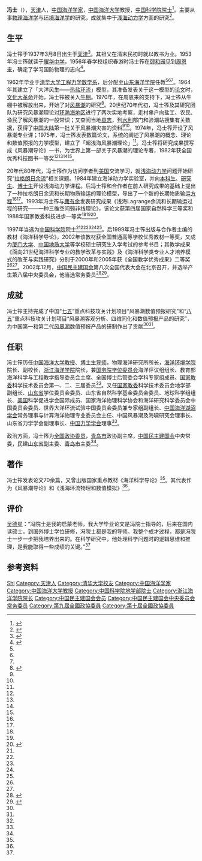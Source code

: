 {{Infobox person
| 姓名 = 冯士筰
| 英文名 = 
| 图像 = Feng Shizuo sculpture.jpg
| image_size = 200px
| caption = [[天津市耀华中学|天津市耀华中学]]的冯士筰铜像
| 性别 = 男
| 出生日期 ={{Birth date and age|1937|3|8}}
| 出生地点 = {{ROC-1928}}[[天津市|天津市]]
| 逝世日期 = 
| 逝世地点 = 
| 国籍 = {{PRC}}
| 民族 = [[汉族|汉族]]
| 语言 = 
| 公民权 = 
| 教育程度 = 
| 母校 = [[耀华中学|耀华中学]]<br>[[清華大學|清華大學]][[工程力學數學系|工程力學數學系]]
| 活跃时期 = 
| 年代 = 
| 组织 = 
| 机构 = 
| 知名原因 =  
| 研究领域 = [[物理海洋学|物理海洋学]]、环境海洋学
| 配偶 = <!-- {{Marriage|姓名|结婚年|离婚年}} -->
| 儿女 = 
| 父母 = 
| 亲属 = 
| 家族成员 = 
| 获奖 = 
| 网站 = <!-- {{URL|example.com}} -->
| 经历 = 
| 政党 = [[中国民主建国会|中国民主建国会]]
| 头衔 = {{ubl
 |[[中国科学院|中国科学院]][[中国科学院院士|院士]]（1997年） 
 }}
}}

'''冯士{{ruby|筰|-{zh-cn:zuó;zh-tw:ㄗㄨㄛˊ}-}}'''（{{bd|1937年|3月8日|||catIdx=F冯}}），[[天津|天津]]人，[[中国|中国]][[海洋学家|海洋学家]]，[[中国海洋大学|中国海洋大学]]教授，[[中国科学院院士|中国科学院院士]]<ref name=A>{{Cite web|url=http://sourcedb.cas.cn/sourcedb_ad_cas/zw2/ysxx/dxb/200906/t20090624_1804457.html|title=冯士筰|accessdate=2011-02-15|work=|publisher=中国科学院学部与院士|date=|deadurl=yes|archiveurl=https://web.archive.org/web/20110813192733/http://sourcedb.cas.cn/sourcedb_ad_cas/zw2/ysxx/dxb/200906/t20090624_1804457.html|archivedate=2011-08-13}}</ref>。主要从事[[物理海洋学|物理海洋学]]与[[环境海洋学|环境海洋学]]的研究，成就集中于[[浅海动力学|浅海动力学]]方面的研究<ref name=B>{{Cite web |url=http://222.195.158.131/rsc/006026.htm |title=冯士筰院士 |accessdate=2011-02-15 |work= |publisher=中国海洋大学人事处 |date=2009-12-15 |deadurl=yes |archiveurl=https://web.archive.org/web/20121120035459/http://222.195.158.131/rsc/006026.htm |archivedate=2012-11-20 }}</ref>。

== 生平 ==
冯士筰于1937年3月8日出生于[[天津|天津]]<ref name=E>{{Cite web |url=http://www.zjou.edu.cn/info/1052/1081.htm |title=冯士筰 |accessdate=2020-07-05 |work= |publisher=浙江海洋大学 |date=2014-10-20 |archive-date=2020-10-23 |archive-url=https://web.archive.org/web/20201023105422/http://www.zjou.edu.cn/info/1052/1081.htm |dead-url=no }}</ref>。其祖父在清末民初时就以教书为业。1953年冯士筰就读于[[耀华中学|耀华中学]]，1956年春学校组织春游时冯士筰在[[颐和园|颐和园]]见到[[周恩来|周恩来]]，确定了学习国防物理的志向<ref name=C>{{Cite web |url=https://m.sohu.com/a/275170613_800042 |title=中国科学院院士冯士筰：逐浪的海洋人 |accessdate=2020-07-05 |work=搜狐新闻 |date=2018-11-13 |archive-date=2020-07-05 |archive-url=https://web.archive.org/web/20200705035928/https://m.sohu.com/a/275170613_800042 |dead-url=no }}</ref>。

1962年毕业于[[清华大学|清华大学]][[清华大学工程力学数学系|工程力学数学系]]，后分配至[[山东海洋学院|山东海洋学院]]任教<ref name=A/><ref name=B/><ref name=C/>。1964年其建立了「大洋风生——[[热盐环流|热盐环流]]」模型，其准备发表关于这一模型的[[论文|论文]]时，[[文化大革命|文化大革命]]开始，冯士筰被关入[[牛棚_(文革用语)|牛棚]]。1970年，在周恩来的支持下，冯士筰从牛棚中被解放出来，开始了对[[风暴潮|风暴潮]]的研究<ref name=D>{{cite journal|title=冯士筰院士和他的物理海洋研究|author1=魏世江 |author2=吕小霞|journal=光明日报|year=2014-09-30}}</ref>。20世纪70年代初，冯士筰及其研究团队为研究风暴潮理论对[[环渤海地区|环渤海地区]]进行了两次实地考察，走村串户向盐工、农民、渔民了解风暴潮的一般常识；又查阅当地[[地方志|县志]]，到[[水利|水利]]部门和验潮站搜集有关数据，获得了[[中国大陆|中国大陆]]第一批关于风暴潮灾害的资料<ref name=C/><ref name=D/>。1974年，冯士筰开设了风暴潮专业课；1975年，冯士筰发表数篇论文，系统的阐述了风暴潮的概念、理论和数值预报的力学模型，建立了「超浅海风暴潮理论」<ref name=D/>。冯士筰将研究成果撰写成《风暴潮导论》一书，为世界上第一部关于风暴潮的理论专著，1982年获全国优秀科技图书一等奖<ref name=A/><ref name=C/><ref name=D/><ref name=E/>。

20年代80年代，冯士筰作为访问学者到[[美国|美国]]交流学习，就[[浅海动力学|浅海动力学]]问题开始研究“[[拉格朗日余流|拉格朗日余流]]”相关课题。1984年建立海洋动力学实验室，并向[[本科生|本科生]]、[[研究生|研究生]]、[[博士生|博士生]]开设浅海动力学课程。后冯士筰和合作者在前人研究成果的基础上提出了一种拉格朗日余流和长期物质输运的理论模型，导出了一个新的长期物质输运[[方程|方程]]<ref name=C/><ref name=D/>。1993年冯士筰与[[鹿有余|鹿有余]]发表研究成果《浅海Lagrange余流和长期输运过程的研究——一种三维空间弱非线理论》，该论文获第四届国家自然科学三等奖和1988年国家教委科技进步一等奖<ref name=A/><ref name=B/><ref>{{cite journal|title=浅海Lagrange余流和长期输运过程的研究——一种三维空间弱非线性理论|author1=冯士筰 |author2=鹿有余 |journal=自然科学进展 |year=1993|issue=02}}</ref>。

1997年当选为[[中国科学院|中国科学院]]院士<ref name=A/><ref name=B/><ref name=C/><ref name=D/><ref name=E/>。后1999年冯士筰出版与合作者主编的教材《海洋科学导论》，2002年该教材获全国普通高等学校优秀教材一等奖，又成为[[厦门大学|厦门大学]]、[[中国地质大学|中国地质大学]]等学校硕士研究生入学考试的参考书目；其教学成果《面向21世纪海洋科学专业的教学改革与实践》及《海洋科学类专业人才培养模式的改革与实践研究》分别于2000年和2005年获《全国教学优秀成果》二等奖<ref name=C/><ref name=E/>。2002年12月，[[中国民主建国会|中国民主建国会]]第八次全国代表大会在北京召开，并选举产生第八届中央委员会，他当选常务委员<ref>{{Cite book|title=中华人民共和国年鉴 2003 总第23期|last=中华人民共和国年鉴编辑部编辑|publisher=中华人民共和国年鉴社|year=2003.11|pages=277}}</ref><ref>{{Cite book|title=中国改革开放新时期年鉴 2002年|last=[[王振川|王振川]]主编|publisher=[[中国民主法制出版社|中国民主法制出版社]]|year=2014|isbn=978-7-5162-0674-4|location=北京|pages=1090}}</ref>。

== 成就 ==
冯士筰主持完成了中国“[[七五|七五]]”重点科技攻关计划项目“风暴潮数值预报研究”和“[[八五|八五]]”重点科技攻关计划项目“风暴潮客观分析、四维同化和数值预报产品的研究”，为中国第一和第二代[[风暴潮|风暴潮]]数值预报产品的研制作出了贡献<ref name=B/><ref name=D/>。

== 任职 ==
冯士筰历任[[中国海洋大学|中国海洋大学]][[教授|教授]]、[[博士生导师|博士生导师]]，物理海洋研究所所长，[[海洋环境学院|海洋环境学院]]院长、副校长，[[浙江海洋学院|浙江海洋学院]]院长，兼[[国务院学位委员会|国务院学位委员会]]海洋评议组组长、教育部海洋科学与工程教学指导委员会主席、全国博士后管委会学科专家组成员、[[国家教委|国家教委]]科学技术委员会第一、二、三届委员<ref name=E/>。又任[[国家教委|国家教委]]科学技术委员会地学部副组长、[[山东省|山东省]]学位委员会委员、山东省自然科学基金委员会委员、地球科学组组长、[[美国|美国]]科学促进学会国际成员、国家海洋物理科学协会和海洋研究科学委员会中国委员会委员、世界大洋环流试验中国委员会委员兼专家组副组长、[[中国海洋湖沼学会|中国海洋湖沼学会]]常务理事与计算海洋物理专业委员会主任、中国风暴潮及海啸研究会理事长、山东省力学学会副理事长、[[中国力学学会|中国力学学会]]理事<ref name=B/>。

政治方面，冯士筰为[[全国政协委员|全国政协委员]]，[[青岛市|青岛市]]政协副主席，[[中国民主建国会|中国民主建国会]]中央常委，民建[[山东省|山东省]]副主委、[[青岛市|青岛市]]主委<ref name=B/>。

== 著作 ==
冯士筰发表论文70余篇，又曾出版国家重点教材《海洋科学导论》<ref name=E/>。其代表作为《风暴潮导论》和《浅海环流物理和数值模拟》<ref name=A/>。

== 评价 ==
[[吴德星|吴德星]]：“冯院士是我的启蒙老师，我大学毕业论文是冯院士指导的，后来在国内读硕士，到国外博士学位研修，冯院士都是我的导师。我整个成才过程，都是冯院士一步一步把我培养出来的。在科学研究中，他处理科学问题时的逻辑思维和推理，是我能取得一些成绩的关键。”<ref name=C/>

== 参考资料 ==
{{reflist}}

{{中国科学院地学部院士}}
{{中国民主建国会第七届中央委员会}}
{{中国民主建国会第八届中央委员会}}

{{Authority control}}
{{DEFAULTSORT:Feng冯}}
[[Category:冯姓|Shi]]
[[Category:天津人|Category:天津人]]
[[Category:清华大学校友|Category:清华大学校友]]
[[Category:中国海洋学家|Category:中国海洋学家]]
[[Category:中国海洋大学教授|Category:中国海洋大学教授]]
[[Category:中国科学院地学部院士|Category:中国科学院地学部院士]]
[[Category:浙江海洋学院院长|Category:浙江海洋学院院长]]
[[Category:中国民主建国会会员|Category:中国民主建国会会员]]
[[Category:中国民主建国会中央委员会常务委员|Category:中国民主建国会中央委员会常务委员]]
[[Category:第九屆全國政協委員|Category:第九屆全國政協委員]]
[[Category:第十屆全國政協委員|Category:第十屆全國政協委員]]